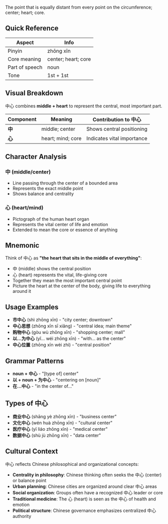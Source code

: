 The point that is equally distant from every point on the circumference; center; heart; core.

## Quick Reference

| Aspect         | Info                |
| -------------- | ------------------- |
| Pinyin         | zhōng xīn           |
| Core meaning   | center; heart; core |
| Part of speech | noun                |
| Tone           | 1st + 1st           |

## Visual Breakdown

中心 combines **middle + heart** to represent the central, most important part.

| Component | Meaning           | Contribution to 中心       |
| --------- | ----------------- | -------------------------- |
| **中**    | middle; center    | Shows central positioning  |
| **心**    | heart; mind; core | Indicates vital importance |

## Character Analysis

### 中 (middle/center)

- Line passing through the center of a bounded area
- Represents the exact middle point
- Shows balance and centrality

### 心 (heart/mind)

- Pictograph of the human heart organ
- Represents the vital center of life and emotion
- Extended to mean the core or essence of anything

## Mnemonic

Think of 中心 as **"the heart that sits in the middle of everything"**:

- 中 (middle) shows the central position
- 心 (heart) represents the vital, life-giving core
- Together they mean the most important central point
- Picture the heart at the center of the body, giving life to everything around it

## Usage Examples

- **市中心** (shì zhōng xīn) - "city center; downtown"
- **中心思想** (zhōng xīn sī xiǎng) - "central idea; main theme"
- **购物中心** (gòu wù zhōng xīn) - "shopping center; mall"
- **以...为中心** (yǐ... wéi zhōng xīn) - "with... as the center"
- **中心位置** (zhōng xīn wèi zhì) - "central position"

## Grammar Patterns

- **noun + 中心** - "[type of] center"
- **以 + noun + 为中心** - "centering on [noun]"
- **在...中心** - "in the center of..."

## Types of 中心

- **商业中心** (shāng yè zhōng xīn) - "business center"
- **文化中心** (wén huà zhōng xīn) - "cultural center"
- **医疗中心** (yī liáo zhōng xīn) - "medical center"
- **数据中心** (shù jù zhōng xīn) - "data center"

## Cultural Context

中心 reflects Chinese philosophical and organizational concepts:

- **Centrality in philosophy**: Chinese thinking often seeks the 中心 (center) or balance point
- **Urban planning**: Chinese cities are organized around clear 中心 areas
- **Social organization**: Groups often have a recognized 中心 leader or core
- **Traditional medicine**: The 心 (heart) is seen as the 中心 of health and emotion
- **Political structure**: Chinese governance emphasizes centralized 中心 authority
